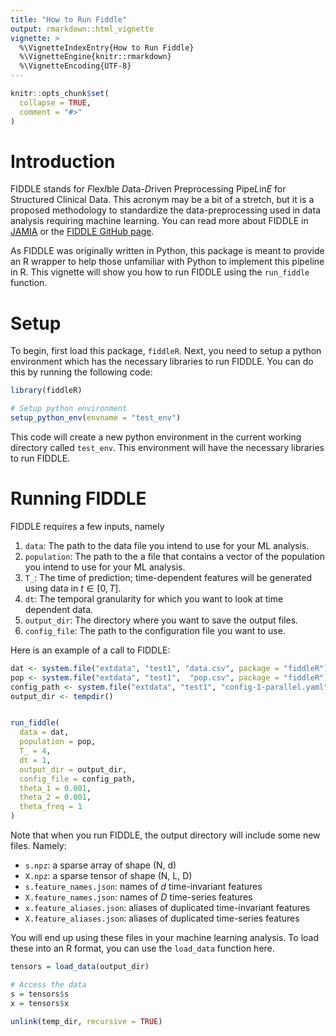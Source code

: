 ```yaml
---
title: "How to Run Fiddle"
output: rmarkdown::html_vignette
vignette: >
  %\VignetteIndexEntry{How to Run Fiddle}
  %\VignetteEngine{knitr::rmarkdown}
  %\VignetteEncoding{UTF-8}
---
```


```r
knitr::opts_chunk$set(
  collapse = TRUE,
  comment = "#>"
)
```


# Introduction

FIDDLE stands for *F*lex*I*ble *D*ata-*D*riven Preprocessing Pipe*L*in*E* for Structured Clinical Data. This acronym may be a bit of a stretch, but it is a proposed methodology to standardize the data-preprocessing used in data analysis requiring machine learning. You can read more about FIDDLE in [JAMIA](https://doi.org/10.1093/jamia/ocaa139) or the [FIDDLE GitHub page](https://github.com/MLD3/FIDDLE).

As FIDDLE was originally written in Python, this package is meant to provide an R wrapper to help those unfamiliar with Python to implement this pipeline in R. This vignette will show you how to run FIDDLE using the `run_fiddle` function.


# Setup

To begin, first load this package, `fiddleR`. Next, you need to setup a python environment which has the necessary libraries to run FIDDLE. You can do this by running the following code:

```r
library(fiddleR)

# Setup python environment
setup_python_env(envname = "test_env")
```

This code will create a new python environment in the current working directory called `test_env`. This environment will have the necessary libraries to run FIDDLE.


# Running FIDDLE

FIDDLE requires a few inputs, namely

1. `data`: The path to the data file you intend to use for your ML analysis.
2. `population`: The path to the a file that contains a vector of the population you intend to use for your ML analysis.
3. `T_`:  The time of prediction; time-dependent features will be generated using data in $t \in [0, T]$.
4. `dt`: The temporal granularity for which you want to look at time dependent data.
5. `output_dir`: The directory where you want to save the output files.
6. `config_file`: The path to the configuration file you want to use.

Here is an example of a call to FIDDLE:


```r
dat <- system.file("extdata", "test1", "data.csv", package = "fiddleR")
pop <- system.file("extdata", "test1",  "pop.csv", package = "fiddleR")
config_path <- system.file("extdata", "test1", "config-1-parallel.yaml", package = "fiddleR")
output_dir <- tempdir()


run_fiddle(
  data = dat, 
  population = pop, 
  T_ = 4, 
  dt = 1, 
  output_dir = output_dir,
  config_file = config_path,
  theta_1 = 0.001, 
  theta_2 = 0.001, 
  theta_freq = 1
)
```

Note that when you run FIDDLE, the output directory will include some new files. Namely:

- `s.npz`: a sparse array of shape (N, d)
- `X.npz`: a sparse tensor of shape (N, L, D)
- `s.feature_names.json`: names of _d_ time-invariant features
- `X.feature_names.json`: names of _D_ time-series features
- `x.feature_aliases.json`: aliases of duplicated time-invariant features
- `X.feature_aliases.json`: aliases of duplicated time-series features

You will end up using these files in your machine learning analysis. To load these into an R format, you can use the `load_data` function here.

```r
tensors = load_data(output_dir)

# Access the data
s = tensors$s
x = tensors$x
```

```r
unlink(temp_dir, recursive = TRUE)
```
